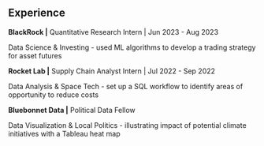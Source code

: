 
## Experience

**BlackRock |** Quantitative Research Intern | Jun 2023 - Aug 2023

Data Science & Investing - used ML algorithms to develop a trading strategy for asset futures

**Rocket Lab |** Supply Chain Analyst Intern | Jul 2022 - Sep 2022

Data Analysis & Space Tech - set up a SQL workflow to identify areas of opportunity to reduce costs


**Bluebonnet Data |** Political Data Fellow

Data Visualization & Local Politics - illustrating impact of potential climate initiatives with a Tableau heat map